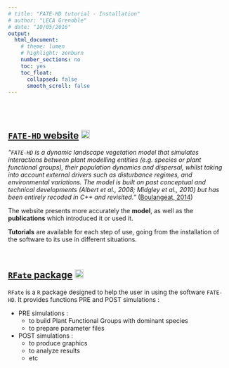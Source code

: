 ```yaml
---
# title: "FATE-HD tutorial - Installation"
# author: "LECA Grenoble"
# date: "10/05/2016"
output:
  html_document:
    # theme: lumen
    # highlight: zenburn
    number_sections: no
    toc: yes
    toc_float:
      collapsed: false
      smooth_scroll: false
---
```


<br/><br/>

## [`FATE-HD` website](https://mayagueguen.github.io/FATE-WEBSITE/) <img src="pictures/link.png" alt="Link to" style="width:20px;height:20px;">

*"`FATE-HD` is a dynamic landscape vegetation model that simulates interactions between plant modelling entities (e.g. species or plant functional groups), their population dynamics and dispersal, whilst taking into account external drivers such as disturbance regimes, and environmental variations. The model is built on past conceptual and technical developments (Albert et al., 2008; Midgley et al., 2010) but has been entirely recoded in C++ and revisited."* ([Boulangeat, 2014](http://www.will.chez-alice.fr/pdf/BoulangeatGCB2014.pdf "Boulangeat, I., Georges, D., Thuiller, W., FATE-HD: A spatially and temporally explicit integrated model for predicting vegetation structure and diversity at regional scale. Global Change Biology, 20, 2368–2378."))

The website presents more accurately the **model**, as well as the **publications** which introduced it or used it.

**Tutorials** are available for each step of use, going from the installation of the software to its use in different situations.

<br/>

## [`RFate` package](https://mayagueguen.github.io/RFate/) <img src="pictures/link.png" alt="Link to" style="width:20px;height:20px;">

`RFate` is a `R` package designed to help the user in using the software `FATE-HD`. It provides functions PRE and POST simulations :

- PRE simulations : 
    - to build Plant Functional Groups with dominant species
    - to prepare parameter files
- POST simulations :
    - to produce graphics
    - to analyze results
    - etc